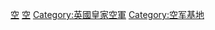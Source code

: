 [[Category:英國軍事基地|空]]
[[Category:英國軍用機場|空]]
[[Category:英國皇家空軍|Category:英國皇家空軍]]
[[Category:空军基地|Category:空军基地]]